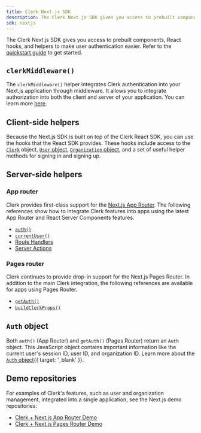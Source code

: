 ```yaml
---
title: Clerk Next.js SDK
description: The Clerk Next.js SDK gives you access to prebuilt components, React hooks, and helpers to make user authentication easier.
sdk: nextjs
---
```


The Clerk Next.js SDK gives you access to prebuilt components, React hooks, and helpers to make user authentication easier. Refer to the [quickstart guide](/docs/quickstarts/nextjs) to get started.

## `clerkMiddleware()`

The `clerkMiddleware()` helper integrates Clerk authentication into your Next.js application through middleware. It allows you to integrate authorization into both the client and server of your application. You can learn more [here](/docs/references/nextjs/clerk-middleware).

## Client-side helpers

Because the Next.js SDK is built on top of the Clerk React SDK, you can use the hooks that the React SDK provides. These hooks include access to the [`Clerk`](/docs/references/javascript/clerk) object, [`User` object](/docs/references/javascript/user), [`Organization` object](/docs/references/javascript/organization), and a set of useful helper methods for signing in and signing up.

<Include src="_partials/hooks/hook-list" />

## Server-side helpers

### App router

Clerk provides first-class support for the [Next.js App Router](https://nextjs.org/docs/app). The following references show how to integrate Clerk features into apps using the latest App Router and React Server Components features.

- [`auth()`](/docs/references/nextjs/app-router/auth)
- [`currentUser()`](/docs/references/nextjs/app-router/current-user)
- [Route Handlers](/docs/references/nextjs/app-router/route-handlers)
- [Server Actions](/docs/references/nextjs/app-router/server-actions)

### Pages router

Clerk continues to provide drop-in support for the Next.js Pages Router. In addition to the main Clerk integration, the following references are available for apps using Pages Router.

- [`getAuth()`](/docs/references/nextjs/pages-router/get-auth)
- [`buildClerkProps()`](/docs/references/nextjs/pages-router/build-clerk-props)

## `Auth` object

Both `auth()` (App Router) and `getAuth()` (Pages Router) return an `Auth` object. This JavaScript object contains important information like the current user's session ID, user ID, and organization ID. Learn more about the [`Auth` object](/docs/references/backend/types/auth-object){{ target: '_blank' }}.

## Demo repositories

For examples of Clerk's features, such as user and organization management, integrated into a single application, see the Next.js demo repositories:

- [Clerk + Next.js App Router Demo](https://github.com/clerk/clerk-nextjs-demo-app-router)
- [Clerk + Next.js Pages Router Demo](https://github.com/clerk/clerk-nextjs-demo-pages-router)

